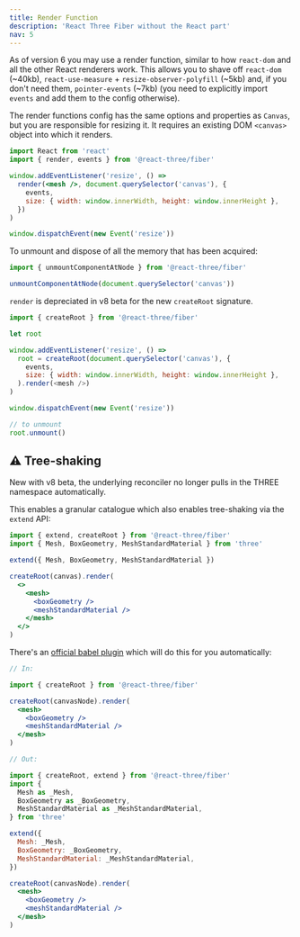 ```yaml
---
title: Render Function
description: 'React Three Fiber without the React part'
nav: 5
---
```


As of version 6 you may use a render function, similar to how `react-dom` and all the other React renderers work. This allows you to shave off `react-dom` (~40kb), `react-use-measure` + `resize-observer-polyfill` (~5kb) and, if you don't need them, `pointer-events` (~7kb) (you need to explicitly import `events` and add them to the config otherwise).

The render functions config has the same options and properties as `Canvas`, but you are responsible for resizing it. It requires an existing DOM `<canvas>` object into which it renders.

```jsx
import React from 'react'
import { render, events } from '@react-three/fiber'

window.addEventListener('resize', () =>
  render(<mesh />, document.querySelector('canvas'), {
    events,
    size: { width: window.innerWidth, height: window.innerHeight },
  })
)

window.dispatchEvent(new Event('resize'))
```

To unmount and dispose of all the memory that has been acquired:

```jsx
import { unmountComponentAtNode } from '@react-three/fiber'

unmountComponentAtNode(document.querySelector('canvas'))
```

<Hint>

`render` is depreciated in v8 beta for the new `createRoot` signature.

```js
import { createRoot } from '@react-three/fiber'

let root

window.addEventListener('resize', () =>
  root = createRoot(document.querySelector('canvas'), {
    events,
    size: { width: window.innerWidth, height: window.innerHeight },
  ).render(<mesh />)
)

window.dispatchEvent(new Event('resize'))

// to unmount
root.unmount()
```

</Hint>

## ⚠️ Tree-shaking

New with v8 beta, the underlying reconciler no longer pulls in the THREE namespace automatically.

This enables a granular catalogue which also enables tree-shaking via the `extend` API:

```jsx
import { extend, createRoot } from '@react-three/fiber'
import { Mesh, BoxGeometry, MeshStandardMaterial } from 'three'

extend({ Mesh, BoxGeometry, MeshStandardMaterial })

createRoot(canvas).render(
  <>
    <mesh>
      <boxGeometry />
      <meshStandardMaterial />
    </mesh>
  </>
)
```

There's an [official babel plugin](@react-three/babel) which will do this for you automatically:

```jsx
// In:

import { createRoot } from '@react-three/fiber'

createRoot(canvasNode).render(
  <mesh>
    <boxGeometry />
    <meshStandardMaterial />
  </mesh>
)

// Out:

import { createRoot, extend } from '@react-three/fiber'
import {
  Mesh as _Mesh,
  BoxGeometry as _BoxGeometry,
  MeshStandardMaterial as _MeshStandardMaterial,
} from 'three'

extend({
  Mesh: _Mesh,
  BoxGeometry: _BoxGeometry,
  MeshStandardMaterial: _MeshStandardMaterial,
})

createRoot(canvasNode).render(
  <mesh>
    <boxGeometry />
    <meshStandardMaterial />
  </mesh>
)
```
